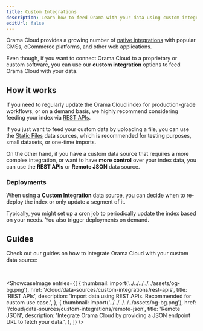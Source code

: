 ```yaml
---
title: Custom Integrations
description: Learn how to feed Orama with your data using custom integrations.
editUrl: false
---
```


Orama Cloud provides a growing number of [native integrations](/cloud/data-sources/native-integrations) with popular CMSs, eCommerce platforms, and other web applications.

Even though, if you want to connect Orama Cloud to a proprietary or custom software, you can use our **custom integration** options to feed Orama Cloud with your data.

## How it works

If you need to regularly update the Orama Cloud index for production-grade workflows, or on a demand basis, we highly recommend considering feeding your index via [REST APIs](/cloud/data-sources/custom-integrations/rest-apis). 

If you just want to feed your custom data by uploading a file, you can use the [Static Files](/cloud/data-sources/static-files) data sources, which is recommended for testing purposes, small datasets, or one-time imports.

On the other hand, if you have a custom data source that requires a more complex integration, or want to have **more control** over your index data, you can use the **REST APIs** or **Remote JSON** data source.  

### Deployments 

When using a **Custom Integration** data source, you can decide when to re-deploy the index or only update a segment of it. 

Typically, you might set up a cron job to periodically update the index based on your needs. You also trigger deployments on demand.

## Guides 

Check out our guides on how to integrate Orama Cloud with your custom data source:

<br />

<ShowcaseImage
  entries={[
    {
      thumbnail: import('../../../../../assets/og-bg.png'),
      href: '/cloud/data-sources/custom-integrations/rest-apis',
      title: 'REST APIs',
      description: 'Import data using REST APIs. Recommended for custom use case.',
    },
    {
      thumbnail: import('../../../../../assets/og-bg.png'),
      href: '/cloud/data-sources/custom-integrations/remote-json',
      title: 'Remote JSON',
      description: 'Integrate Orama Cloud by providing a JSON endpoint URL to fetch your data.',
    },
  ]}
/>

